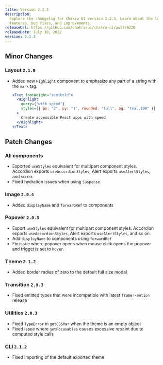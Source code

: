 ```yaml
---
title: Version 2.2.3
description:
  Explore the changelog for Chakra UI version 2.2.3. Learn about the latest
  features, bug fixes, and improvements.
releaseUrl: https://github.com/chakra-ui/chakra-ui/pull/6220
releaseDate: July 10, 2022
version: 2.2.3
---
```


## Minor Changes

### Layout `2.1.0`

- Added new `Highlight` component to emphasize any part of a string with the
  `mark` tag.

  ```jsx live=false
  <Text fontWeight="semibold">
    <Highlight
      query={"with speed"}
      styles={{ px: "2", py: "1", rounded: "full", bg: "teal.100" }}
    >
      Create accessible React apps with speed
    </Highlight>
  </Text>
  ```

## Patch Changes

### All components

- Exported `useStyles` equivalent for multipart component styles. Accordion
  exports `useAccordionStyles`, Alert exports `useAlertStyles`, and so on.
- Fixed hydration issues when using `Suspense`

### Image `2.0.4`

- Added `displayName` and `forwardRef` to components

### Popover `2.0.3`

- Export `useStyles` equivalent for multipart component styles. Accordion
  exports `useAccordionStyles`, Alert exports `useAlertStyles`, and so on.
- Add `displayName` to components using `forwardRef`
- Fix issue where popover opens when mouse click opens the popover and trigget
  is set to `hover`.

### Theme `2.1.2`

- Added border radius of zero to the default full size modal

### Transition `2.0.3`

- Fixed emitted types that were incompatible with latest `framer-motion` release

### Utilities `2.0.3`

- Fixed `TypeError` in `getCSSVar` when the theme is an empty object
- Fixed issue where `getFocusables` causes excessive repaint due to computed
  style calls

### CLI `2.1.2`

- Fixed importing of the default exported theme
